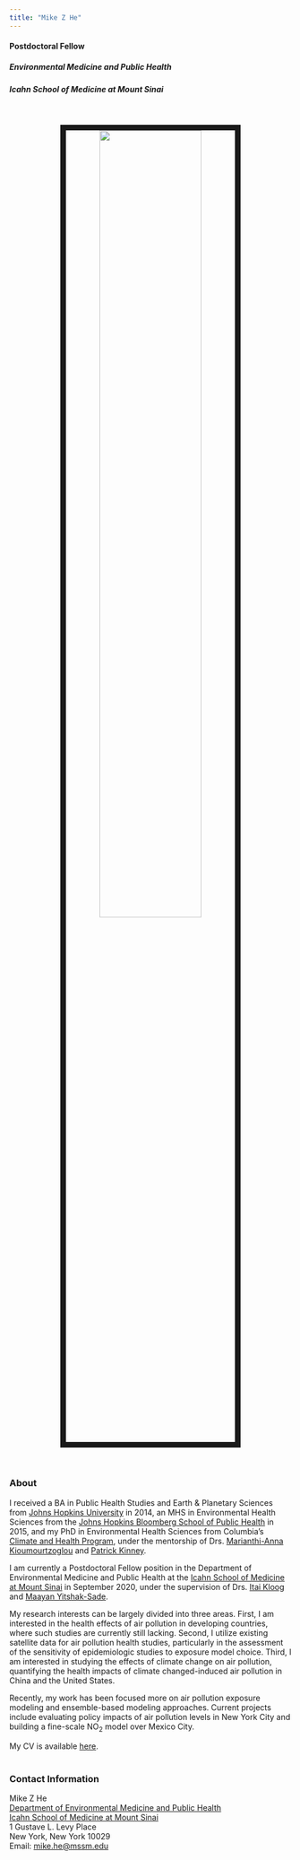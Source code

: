 ```yaml
---
title: "Mike Z He"
---
```


#### Postdoctoral Fellow
##### Environmental Medicine and Public Health
##### Icahn School of Medicine at Mount Sinai

<br>
<p align = "center">
<img src="images/Mike_He.jpg" style="width:60%; border:10px solid">
</p>
<br>

### About
I received a BA in Public Health Studies and Earth & Planetary Sciences from [Johns Hopkins University](https://www.jhu.edu/) in 2014, an MHS in Environmental Health Sciences from the [Johns Hopkins Bloomberg School of Public Health](https://ehe.jhu.edu/) in 2015, and my PhD in Environmental Health Sciences from Columbia's [Climate and Health Program](https://www.mailman.columbia.edu/research/climate-and-health-program), under the mentorship of Drs. [Marianthi-Anna Kioumourtzoglou](https://www.mailman.columbia.edu/people/our-faculty/mk3961) and [Patrick Kinney](https://www.bu.edu/sph/profile/patrick-kinney/).<br>

I am currently a Postdoctoral Fellow position in the Department of Environmental Medicine and Public Health at the [Icahn School of Medicine at Mount Sinai](https://icahn.mssm.edu/) in September 2020, under the supervision of Drs. [Itai Kloog](https://www.mountsinai.org/profiles/itai-kloog2) and [Maayan Yitshak-Sade](https://icahn.mssm.edu/profiles/maayan-yitshak-sade).<br>

My research interests can be largely divided into three areas. First, I am interested in the health effects of air pollution in developing countries, where such studies are currently still lacking. Second, I utilize existing satellite data for air pollution health studies, particularly in the assessment of the sensitivity of epidemiologic studies to exposure model choice. Third, I am interested in studying the effects of climate change on air pollution, quantifying the health impacts of climate changed-induced air pollution in China and the United States.<br>

Recently, my work has been focused more on air pollution exposure modeling and ensemble-based modeling approaches. Current projects include evaluating policy impacts of air pollution levels in New York City and building a fine-scale NO~2~ model over Mexico City.<br>

My CV is available [here](cv_he.pdf).<br><br>

### Contact Information

Mike Z He <br>
[Department of Environmental Medicine and Public Health](https://icahn.mssm.edu/about/departments/environmental-public-health)<br>
[Icahn School of Medicine at Mount Sinai](https://icahn.mssm.edu/)<br>
1 Gustave L. Levy Place<br>
New York, New York 10029<br>
Email: [mike.he@mssm.edu](mailto:<mike.he@mssm.edu>)
